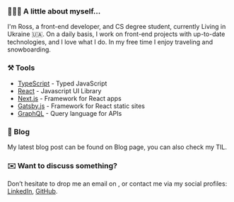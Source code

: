 
### 👨🏼‍💻 A little about myself...

I'm Ross, a front-end developer, and CS degree student, currently Living in Ukraine 🇺🇦.
On a daily basis, I work on front-end projects with up-to-date technologies, and I love what I do.
In my free time I enjoy traveling and snowboarding.

<div className="mb-md" />

### ⚒️ Tools

- [TypeScript](https://www.typescriptlang.org/) - <span className="text-muted">Typed JavaScript</span>
- [React](https://reactjs.org/) - <span className="text-muted">Javascript UI Library</span>
- [Next.js](https://nextjs.org/) - <span className="text-muted">Framework for React apps</span>
- [Gatsby.js](https://www.gatsbyjs.org/) - <span className="text-muted">Framework for React static sites</span>
- [GraphQL](https://graphql.org/) - <span className="text-muted">Query language for APIs</span>

<div className="mb-md" />

### 📝 Blog

My latest blog post can be found on Blog page, you can also check my TIL.

### ✉️ Want to discuss something?

Don’t hesitate to drop me an email on <ProtectedMailTo boxName="ug.ross" domain="hotmail" tld="com" />, or contact me via my social profiles:
[LinkedIn](https://www.linkedin.com/in/rostyslav-ugryniuk-7b7466102/), [GitHub](https://github.com/UgRoss).
